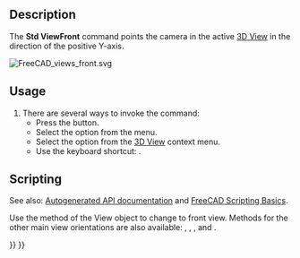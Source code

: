 <languages/>
<translate>

<!--T:14-->
{{Docnav
|[[Std_ViewHome|ViewHome]]
|[[Std_ViewTop|ViewTop]]
|[[Std_View_Menu|Std View Menu]]
|IconL=Std_ViewHome.svg
|IconR=Std_ViewTop.svg
|IconC=Freecad.svg
}}

<!--T:5-->
{{GuiCommand
|Name=Std ViewFront
|MenuLocation=View → Standard Views → Front
|Workbenches=All
|Shortcut={{KEY|1}}
|SeeAlso=[[Std_ViewTop|Std ViewTop]], [[Std_ViewRight|Std ViewRight]]
}}

==Description== <!--T:6-->

<!--T:7-->
The '''Std ViewFront''' command points the camera in the active [[3D_View|3D View]] in the direction of the positive Y-axis.

</translate>
[[Image:FreeCAD_views_front.svg]]
<translate>
<!--T:4-->
{{Caption|Arrow 1 points in the direction of the front view}}

==Usage== <!--T:8-->

<!--T:9-->
# There are several ways to invoke the command:
#* Press the {{Button|[[Image:Std_ViewFront.svg|16px]] [[Std_ViewFront|Front]]}} button.
#* Select the {{MenuCommand|View → Standard Views → [[Image:Std_ViewFront.svg|16px]] Front}} option from the menu.
#* Select the {{MenuCommand|Standard Views → [[Image:Std_ViewFront.svg|16px]] Front}} option from the [[3D_View|3D View]] context menu.
#* Use the keyboard shortcut: {{KEY|1}}.

==Scripting== <!--T:10-->

<!--T:11-->
See also: [https://freecad.github.io/SourceDoc/ Autogenerated API documentation] and [[FreeCAD_Scripting_Basics|FreeCAD Scripting Basics]].

<!--T:12-->
Use the {{incode|viewFront}} method of the View object to change to front view. Methods for the other main view orientations are also available: {{incode|viewTop}}, {{incode|viewRight}}, {{incode|viewRear}}, {{incode|viewBottom}} and {{incode|viewLeft}}.

</translate>
{{Code|code=
import FreeCADGui

view = FreeCADGui.ActiveDocument.ActiveView
view.viewFront()
}}
<translate>


<!--T:15-->
{{Docnav
|[[Std_ViewHome|ViewHome]]
|[[Std_ViewTop|ViewTop]]
|[[Std_View_Menu|Std View Menu]]
|IconL=Std_ViewHome.svg
|IconR=Std_ViewTop.svg
|IconC=Freecad.svg
}}

</translate>
{{Std_Base_navi{{#translation:}}}}
{{Userdocnavi{{#translation:}}}}